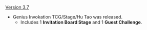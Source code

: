 {{Change History/Header}}
[[Version 3.7]]
* Genius Invokation TCG/Stage/Hu Tao was released.
** Includes 1 '''Invitation Board Stage''' and 1 '''Guest Challenge'''.